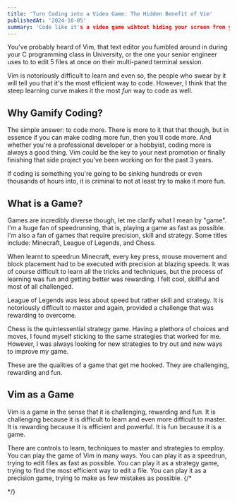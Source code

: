 ```yaml
---
title: 'Turn Coding into a Video Game: The Hidden Benefit of Vim'
publishedAt: '2024-10-05'
summary: 'Code like it's a video game wihtout hiding your screen from your boss'
---
```


You've probably heard of Vim, that text editor you fumbled around in during your C programming class in University, or the one your senior engineer uses to to edit 5 files at once on their multi-paned terminal session. 

Vim is notoriously difficult to learn and even so, the people who swear by it will tell you that it's the most efficient way to code. However, I think that the steep learning curve makes it the most *fun* way to code as well.

## Why Gamify Coding?

The simple answer: to code more. There is more to it that that though, but in essence if you can make coding more fun, then you'll code more. And whether you're a professional developer or a hobbyist, coding more is always a good thing. Vim could be the key to your next promotion or finally finishing that side project you've been working on for the past 3 years.

If coding is something you're going to be sinking hundreds or even thousands of hours into, it is criminal to not at least try to make it more fun.

## What is a Game?

Games are incredibly diverse though, let me clarify what I mean by "game". I'm a huge fan of speedrunning, that is, playing a game as fast as possible. I'm also a fan of games that require precision, skill and strategy. Some titles include: Minecraft, League of Legends, and Chess. 

When learnt to speedrun Minecraft, every key press, mouse movement and block placement had to be executed with precision at blazing speeds. It was of course difficult to learn all the tricks and techniques, but the process of learning was fun and getting better was rewarding. I felt cool, skillful and most of all challenged.

League of Legends was less about speed but rather skill and strategy. It is notoriously difficult to master and again, provided a challenge that was rewarding to overcome.

Chess is the quintessential strategy game. Having a plethora of choices and moves, I found myself sticking to the same strategies that worked for me. However, I was always looking for new strategies to try out and new ways to improve my game.

These are the qualities of a game that get me hooked. They are challenging, rewarding and fun.

## Vim as a Game

Vim is a game in the sense that it is challenging, rewarding and fun. It is challenging because it is difficult to learn and even more difficult to master. It is rewarding because it is efficient and powerful. It is fun because it is a game.

There are controls to learn, techniques to master and strategies to employ. You can play the game of Vim in many ways. You can play it as a speedrun, trying to edit files as fast as possible. You can play it as a strategy game, trying to find the most efficient way to edit a file. You can play it as a precision game, trying to make as few mistakes as possible.
{/* 
<!-- ## Efficiency and Speed -->
<!---->
<!-- At the heart of Vim's philosophy is the idea of minimizing keystrokes to achieve maximum efficiency. -->
<!---->
<!-- Unlike other text editors where the mouse is often relied upon for navigation and text manipulation, Vim's keyboard-centric design allows developers to perform virtually all coding tasks without leaving the home row. This not only speeds up coding but also reduces the risk of repetitive strain injuries. -->
<!---->
<!-- ## Highly Customizable -->
<!---->
<!-- Vim can be extensively customized to suit any developer's preferences and workflow. With a vibrant ecosystem of plugins and a robust scripting language, users can tailor the editor to their specific needs, whether it's programming in Python, writing in Markdown, or managing projects. -->
<!---->
<!-- This level of customization ensures that Vim remains relevant and highly functional for a wide range of programming tasks and languages. -->
<!---->
<!-- ## Ubiquity and Portability -->
<!---->
<!-- Vim is virtually everywhere. It's available on all major platforms, and because it's lightweight and terminal-based, it can be used on remote servers through SSH, making it an indispensable tool for sysadmins and developers working in a cloud-based environment. -->
<!---->
<!-- The ability to use the same editor across different systems without a graphical interface is a significant advantage for those who need to maintain a consistent workflow across multiple environments. -->
<!---->
<!-- ## Vibrant Community -->
<!---->
<!-- Despite—or perhaps because of—its learning curve, Vim has cultivated a passionate and active community. Online forums, dedicated websites, and plugins abound, offering support, advice, and improvements. -->
<!---->
<!-- This community not only helps newcomers climb the steep learning curve but also continually contributes to Vim's evolution, ensuring it remains adaptable and up-to-date with the latest programming trends and technologies. -->
<!---->
<!-- ## Conclusion -->
<!---->
<!-- Vim is not just a text editor; it's a way of approaching coding with efficiency and thoughtfulness. Its steep learning curve is a small price to pay for the speed, flexibility, and control it offers. -->
<!---->
<!-- For those willing to invest the time to master its commands, Vim proves to be an invaluable tool that enhances productivity and enjoyment in coding. In an age of ever-changing development tools, the continued popularity of Vim is a testament to its enduring value and utility. --> */}
